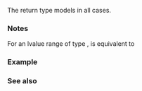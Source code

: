 {{cpp/ranges/title|cbegin}}
{{cpp/ranges/navbar}}
{{dcl begin}}
{{dcl header|ranges}}
{{dcl header|iterator}}
{{dcl|notes={{mark custpt}}|since=c++20|1=
inline namespace /* unspecified */ {
    inline constexpr /* unspecified */ cbegin = /* unspecified */;
}
}}
{{dcl h|Call signature}}
{{dcl|since=c++20|1=
template&lt; class T &gt;
    requires /* see below */
constexpr /* see below */ auto cbegin( T&amp;&amp; t );
}}
{{dcl end}}

{{rrev multi|until1=c++23
|rev1=Returns an iterator to the first element of the const-qualified argument.
|rev2=Returns a constant iterator to the first element of the argument.}}

{{image|range-begin-end.svg}}

{{rrev multi|until1=c++23|rev1=
Let {{tt|CT}} be
* {{c|const std::remove_reference_t&lt;T&gt;&amp;}} if the argument is an lvalue (i.e. {{tt|T}} is an lvalue reference type),
* {{c|const T}} otherwise.
A call to {{tt|ranges::cbegin}} is [[cpp/language/expressions#Expression-equivalence|expression-equivalent]] to {{c|ranges::begin(static_cast&lt;CT&amp;&amp;&gt;(t))}}.
|rev2=
If the argument is an lvalue or {{c|ranges::enable_borrowed_range&lt;std::remove_cv_t&lt;T&gt;&gt;}} is {{c|true}}, then a call to {{tt|ranges::cbegin}} is [[cpp/language/expressions#Expression-equivalence|expression-equivalent]] to:
* {{c|std::const_iterator&lt;decltype(U)&gt;(U)}} for some expression {{c|U}} equivalent to {{box|{{c/core|ranges::begin(}}{{rlpsi|/#possibly-const-range}}{{c/core|(t)}}}}.

In all other cases, a call to {{tt|ranges::cbegin}} is ill-formed, which can result in [[cpp/language/sfinae|substitution failure]] when the call appears in the immediate context of a template instantiation.
}}

The return type models {{lc|std::input_or_output_iterator}} {{rev inl|since=c++23| and {{rlpi|constant_range|constant-iterator}}}} in all cases.

{{cpp/ranges/cpo}}

===Notes===
For an lvalue range {{c|e}} of type {{c|T}}, {{c|ranges::cbegin(e)}} is equivalent to
{{rrev multi|until1=c++23|rev1=
{{c|ranges::begin(std::as_const(e))}}.
|rev2=
* {{c|ranges::begin(e)}} if {{c|T}} models {{lconcept|constant_range}}.
* Otherwise, {{c|ranges::begin(std::as_const(e))}} if {{c|const T}} models {{lconcept|constant_range}}.
* Otherwise, {{c|std::basic_const_iterator(ranges::begin(e))}}.
}}

===Example===
{{example
|
|code=
#include &lt;cassert&gt;
#include &lt;ranges&gt;
#include &lt;vector&gt;

int main()
{
    std::vector v{3, 1, 4};
    auto vi = std::ranges::cbegin(v);
    assert(3 == *vi);
    ++vi; // OK, constant-iterator object is mutable
    assert(1 == *vi);
    // *vi = 13; // Error: constant-iterator points to an immutable element

    int a[]{3, 1, 4};
    auto ai = std::ranges::cbegin(a); // cbegin works with C-arrays as well
    assert(3 == *ai and *(ai + 1) == 1);
    // *ai = 13; // Error: read-only variable is not assignable
}
}}

===See also===
{{dsc begin}}
{{dsc inc|cpp/ranges/dsc begin}}
{{dsc inc|cpp/iterator/dsc begin}}
{{dsc end}}

{{langlinks|de|es|ja|ru|zh}}